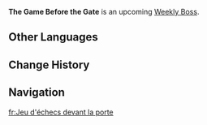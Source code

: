 {{Stub}}
{{Upcoming}}
{{Enemy Infobox
|title    = 
|dmgtype  = unknown
|image    = Enemy The Game Before the Gate.png
|location = 
|type     = Weekly Bosses
|family   = Enemies of Note
|drops    = 
|ability1 = 
|weakpoint = 
}}
<!--{{Enemy Intro}}-->'''The Game Before the Gate''' is an upcoming [[Weekly Boss]].
<!--
==Rules==
{{Transclude||Rules}}

==Ley Line Disorder==
{{Transclude||Ley Line Disorder}}

==Rewards==
{{Transclude||Rewards}}

==Stats==
{{Enemy Stats}}

==Abilities==
''Most ability names are unofficial.''
{{Enemy Attacks}}

==Achievements==
{{Achievement Topic Table|topic=The Game Before the Gate}}

==Descriptions==
{{Description|}}

==Soundtracks==
{{Soundtracks by Category Table|type=combat}}

==Gallery==
<gallery>
</gallery>
-->
==Other Languages==
{{Other Languages
|en      = The Game Before the Gate
|zhs     = 
|zhs_rm  = 
|zht     = 
|zht_rm  = 
|zh_tl   = 
|ja      = 
|ja_rm   = 
|ja_tl   = 
|ko      = 
|ko_tl   = 
|es      = 
|es_tl   = 
|fr      = 
|fr_tl   = 
|fr_note = 
|ru      = 
|ru_tl   = 
|th      = 
|vi      = 
|vi_tl   = 
|de      = 
|de_tl   = 
|id      = 
|pt      = 
|pt_tl   = 
|tr      = 
|tr_tl   = 
|it      = 
|it_tl   = 
}}

==Change History==
{{Change History|5.6}}
<!--
==References==
{{Reflist}}
-->
==Navigation==
{{Enemy Navbox|Bosses}}

[[fr:Jeu d'échecs devant la porte]]